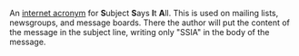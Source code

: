 

An [[internet slang|internet acronym]] for '''S'''ubject '''S'''ays '''I'''t '''A'''ll. This is used on mailing lists, newsgroups, and message boards. There the author will put the content of the message in the subject line, writing only "SSIA" in the body of the message.